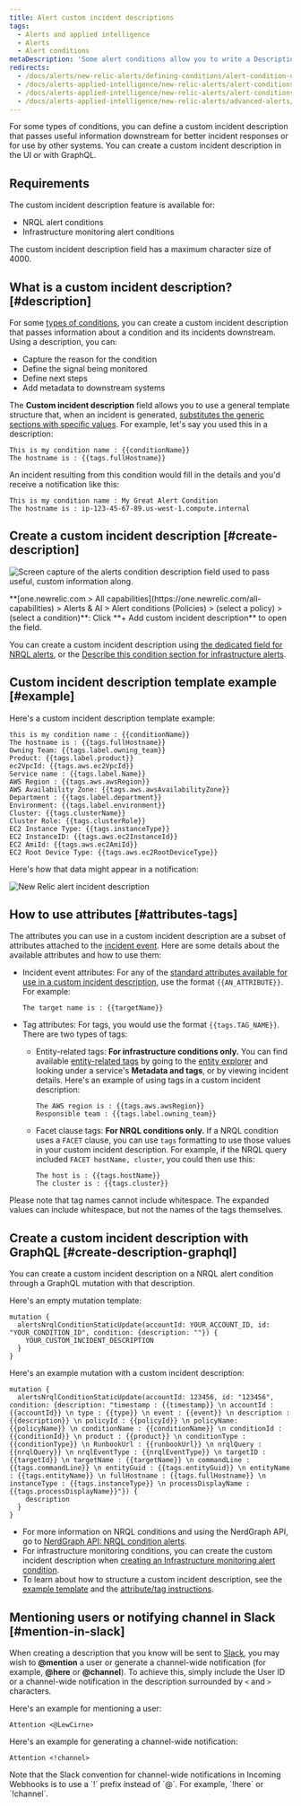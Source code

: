 ```yaml
---
title: Alert custom incident descriptions
tags:
  - Alerts and applied intelligence
  - Alerts
  - Alert conditions
metaDescription: 'Some alert conditions allow you to write a Description, which adds context to your incidents and notifications.'
redirects:
  - /docs/alerts/new-relic-alerts/defining-conditions/alert-condition-descriptions
  - /docs/alerts-applied-intelligence/new-relic-alerts/alert-conditions/alert-descriptions
  - /docs/alerts-applied-intelligence/new-relic-alerts/alert-conditions/alert-custom-violation-descriptions
  - /docs/alerts-applied-intelligence/new-relic-alerts/advanced-alerts/advanced-techniques/alert-custom-violation-descriptions/
---
```




For some types of conditions, you can define a custom incident description that passes useful information downstream for better incident responses or for use by other systems. You can create a custom incident description in the UI or with GraphQL.

## Requirements

The custom incident description feature is available for:

* NRQL alert conditions
* Infrastructure monitoring alert conditions

The custom incident description field has a maximum character size of 4000.

## What is a custom incident description? [#description]

For some [types of conditions](#requirements), you can create a custom incident description that passes information about a condition and its incidents downstream. Using a description, you can:

* Capture the reason for the condition
* Define the signal being monitored
* Define next steps
* Add metadata to downstream systems

The **Custom incident description** field allows you to use a general template structure that, when an incident is generated, [substitutes the generic sections with specific values](#substitution-format). For example, let's say you used this in a description:

```
This is my condition name : {{conditionName}}
The hostname is : {{tags.fullHostname}}
```

An incident resulting from this condition would fill in the details and you'd receive a notification like this:

```
This is my condition name : My Great Alert Condition
The hostname is : ip-123-45-67-89.us-west-1.compute.internal
```

## Create a custom incident description [#create-description]

<img
  title="The alerts condition description field with some example content."
  alt="Screen capture of the alerts condition description field used to pass useful, custom information along."
  src={accountsAlertsConditionDescription}
/>

<figcaption>
  **[one.newrelic.com > All capabilities](https://one.newrelic.com/all-capabilities) > Alerts & AI > Alert conditions (Policies) > (select a policy) > (select a condition)**: Click **+ Add custom incident description** to open the field.
</figcaption>

You can create a custom incident description using [the dedicated field for NRQL alerts](/docs/alerts-applied-intelligence/new-relic-alerts/alert-conditions/create-nrql-alert-conditions/), or the [Describe this condition section for infrastructure alerts](/docs/infrastructure/new-relic-infrastructure/infrastructure-alert-conditions/infrastructure-alerts-add-edit-or-view-host-alert-information/).

## Custom incident description template example [#example]

Here's a custom incident description template example:

```
this is my condition name : {{conditionName}}
The hostname is : {{tags.fullHostname}}
Owning Team: {{tags.label.owning_team}}
Product: {{tags.label.product}}
ec2VpcId: {{tags.aws.ec2VpcId}}
Service name : {{tags.label.Name}}
AWS Region : {{tags.aws.awsRegion}}
AWS Availability Zone: {{tags.aws.awsAvailabilityZone}}
Department : {{tags.label.department}}
Environment: {{tags.label.environment}}
Cluster: {{tags.clusterName}}
Cluster Role: {{tags.clusterRole}}
EC2 Instance Type: {{tags.instanceType}}
EC2 InstanceID: {{tags.aws.ec2InstanceId}}
EC2 AmiId: {{tags.aws.ec2AmiId}}
EC2 Root Device Type: {{tags.aws.ec2RootDeviceType}}
```

Here's how that data might appear in a notification:

<img
  title="New Relic alert incident description"
  alt="New Relic alert incident description"
  src={accountsAlertIncidentDescription}
/>

## How to use attributes [#attributes-tags]

The attributes you can use in a custom incident description are a subset of attributes attached to the [incident event](/docs/alerts-applied-intelligence/new-relic-alerts/advanced-alerts/understand-technical-concepts/incident-event-attributes). Here are some details about the available attributes and how to use them:

* Incident event attributes: For any of the [standard attributes available for use in a custom incident description](/docs/alerts-applied-intelligence/new-relic-alerts/advanced-alerts/understand-technical-concepts/incident-event-attributes), use the format `{{AN_ATTRIBUTE}}`. For example:

  ```
  The target name is : {{targetName}}
  ```
* Tag attributes: For tags, you would use the format `{{tags.TAG_NAME}}`. There are two types of tags:

  * Entity-related tags: **For infrastructure conditions only.** You can find available [entity-related tags](/docs/new-relic-one/use-new-relic-one/core-concepts/tagging-use-tags-organize-group-what-you-monitor#) by going to the [entity explorer](/docs/new-relic-one/use-new-relic-one/ui-data/new-relic-one-entity-explorer-view-performance-across-apps-services-hosts) and looking under a service's **Metadata and tags**, or by viewing incident details. Here's an example of using tags in a custom incident description:

    ```
    The AWS region is : {{tags.aws.awsRegion}}
    Responsible team : {{tags.label.owning_team}}
    ```
  * Facet clause tags: **For NRQL conditions only.** If a NRQL condition uses a `FACET` clause, you can use `tags` formatting to use those values in your custom incident description. For example, if the NRQL query included `FACET hostName, cluster`, you could then use this:

    ```
    The host is : {{tags.hostName}}
    The cluster is : {{tags.cluster}}
    ```

Please note that tag names cannot include whitespace. The expanded values can include whitespace, but not the names of the tags themselves.

## Create a custom incident description with GraphQL [#create-description-graphql]

You can create a custom incident description on a NRQL alert condition through a GraphQL mutation with that description.

Here's an empty mutation template:

```
mutation {
  alertsNrqlConditionStaticUpdate(accountId: YOUR_ACCOUNT_ID, id: "YOUR_CONDITION_ID", condition: {description: ""}) {
    YOUR_CUSTOM_INCIDENT_DESCRIPTION
  }
}
```

Here's an example mutation with a custom incident description:

```
mutation {
  alertsNrqlConditionStaticUpdate(accountId: 123456, id: "123456", condition: {description: "timestamp : {{timestamp}} \n accountId : {{accountId}} \n type : {{type}} \n event : {{event}} \n description : {{description}} \n policyId : {{policyId}} \n policyName: {{policyName}} \n conditionName : {{conditionName}} \n conditionId : {{conditionId}} \n product : {{product}} \n conditionType : {{conditionType}} \n RunbookUrl : {{runbookUrl}} \n nrqlQuery : {{nrqlQuery}} \n nrqlEventType : {{nrqlEventType}} \n targetID : {{targetId}} \n targetName : {{targetName}} \n commandLine : {{tags.commandLine}} \n entityGuid : {{tags.entityGuid}} \n entityName : {{tags.entityName}} \n fullHostname : {{tags.fullHostname}} \n instanceType : {{tags.instanceType}} \n processDisplayName : {{tags.processDisplayName}}"}) {
    description
  }
}
```

* For more information on NRQL conditions and using the NerdGraph API, go to [NerdGraph API: NRQL condition alerts](/docs/alerts/alerts-nerdgraph/nerdgraph-examples/nerdgraph-api-alerts-nrql-conditions).
* For infrastructure monitoring conditions, you can create the custom incident description when [creating an Infrastructure monitoring alert condition](/docs/infrastructure/new-relic-infrastructure/infrastructure-alert-conditions/infrastructure-alerts-add-edit-or-view-host-alert-information).
* To learn about how to structure a custom incident description, see the [example template](#example) and the [attribute/tag instructions](#attributes-tags).

## Mentioning users or notifying channel in Slack [#mention-in-slack]

When creating a description that you know will be sent to [Slack](/docs/alerts-applied-intelligence/new-relic-alerts/alert-notifications/notification-channels-control-where-send-alerts#slack), you may wish to **@mention** a user or generate a channel-wide notification (for example, **@here** or **@channel**). To achieve this, simply include the User ID or a channel-wide notification in the description surrounded by `<` and `>` characters.

Here's an example for mentioning a user:

```
Attention <@LewCirne>
```

Here's an example for generating a channel-wide notification:

```
Attention <!channel>
```

<Callout variant="important">
  Note that the Slack convention for channel-wide notifications in Incoming Webhooks is to use a `!` prefix instead of `@`. For example, `!here` or `!channel`.
</Callout>
